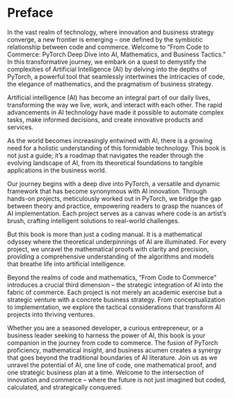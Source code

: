 # Preface {.unnumbered}

In the vast realm of technology, where innovation and business strategy converge, a new frontier is emerging – one defined by the symbiotic relationship between code and commerce. Welcome to "From Code to Commerce: PyTorch Deep Dive into AI, Mathematics, and Business Tactics." In this transformative journey, we embark on a quest to demystify the complexities of Artificial Intelligence (AI) by delving into the depths of PyTorch, a powerful tool that seamlessly intertwines the intricacies of code, the elegance of mathematics, and the pragmatism of business strategy.

Artificial intelligence (AI) has become an integral part of our daily lives, transforming the way we live, work, and interact with each other. The rapid advancements in AI technology have made it possible to automate complex tasks, make informed decisions, and create innovative products and services.

As the world becomes increasingly entwined with AI, there is a growing need for a holistic understanding of this formidable technology. This book is not just a guide; it's a roadmap that navigates the reader through the evolving landscape of AI, from its theoretical foundations to tangible applications in the business world.

Our journey begins with a deep dive into PyTorch, a versatile and dynamic framework that has become synonymous with AI innovation. Through hands-on projects, meticulously worked out in PyTorch, we bridge the gap between theory and practice, empowering readers to grasp the nuances of AI implementation. Each project serves as a canvas where code is an artist's brush, crafting intelligent solutions to real-world challenges.

But this book is more than just a coding manual. It is a mathematical odyssey where the theoretical underpinnings of AI are illuminated. For every project, we unravel the mathematical proofs with clarity and precision, providing a comprehensive understanding of the algorithms and models that breathe life into artificial intelligence.

Beyond the realms of code and mathematics, "From Code to Commerce" introduces a crucial third dimension – the strategic integration of AI into the fabric of commerce. Each project is not merely an academic exercise but a strategic venture with a concrete business strategy. From conceptualization to implementation, we explore the tactical considerations that transform AI projects into thriving ventures.

Whether you are a seasoned developer, a curious entrepreneur, or a business leader seeking to harness the power of AI, this book is your companion in the journey from code to commerce. The fusion of PyTorch proficiency, mathematical insight, and business acumen creates a synergy that goes beyond the traditional boundaries of AI literature. Join us as we unravel the potential of AI, one line of code, one mathematical proof, and one strategic business plan at a time. Welcome to the intersection of innovation and commerce – where the future is not just imagined but coded, calculated, and strategically conquered.
